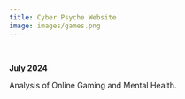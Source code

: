 ```yaml
---
title: Cyber Psyche Website
image: images/games.png
---
```

\

**July 2024**

Analysis of Online Gaming and Mental Health.
